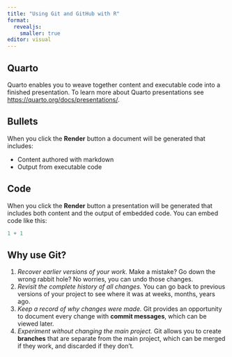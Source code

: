 ```yaml
---
title: "Using Git and GitHub with R"
format: 
  revealjs:
    smaller: true
editor: visual
---
```


## Quarto

Quarto enables you to weave together content and executable code into a finished presentation. To learn more about Quarto presentations see <https://quarto.org/docs/presentations/>.

## Bullets

When you click the **Render** button a document will be generated that includes:

-   Content authored with markdown
-   Output from executable code

## Code

When you click the **Render** button a presentation will be generated that includes both content and the output of embedded code. You can embed code like this:

```r
1 + 1
```

## Why use Git?

1.  *Recover earlier versions of your work.* Make a mistake? Go down the wrong rabbit hole? No worries, you can undo those changes.
2.  *Revisit the complete history of all changes.* You can go back to previous versions of your project to see where it was at weeks, months, years ago.
3.  *Keep a record of why changes were made.* Git provides an opportunity to document every change with **commit messages**, which can be viewed later.
4.  *Experiment without changing the main project.* Git allows you to create **branches** that are separate from the main project, which can be merged if they work, and discarded if they don't.
